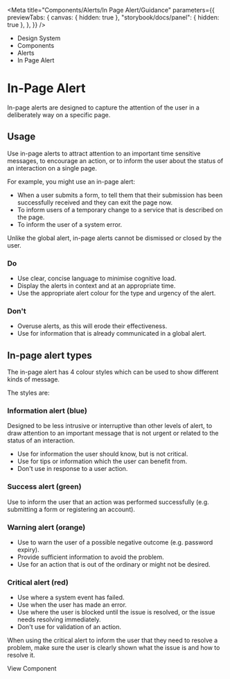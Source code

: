 
<Meta
	title="Components/Alerts/In Page Alert/Guidance"
	parameters={{
		previewTabs: {
			canvas: { hidden: true },
			"storybook/docs/panel": { hidden: true },
		},
	}}
/>

<div className="act-docs-container">
	<Masthead />
	<main className="act-body">
		<div className="act-flex act-flex-light-purple">
			<div className="act-flex__container act-flex__container-padding-trim">
				<div className="act-flex__grid">
					<div className="act-flex__row">
						<div className="act-col__cw-12">
							<div className="act-box">
								<div className="act-breadcrumbs">
									<ul className="act-breadcrumbs__container">
										<li className="act-breadcrumbs__crumb act-h6">
											<LinkTo className="act-breadcrumbs__crumb__link" kind="about-about--page">
												Design System <z className="fa-solid fa-angle-right"></z>
											</LinkTo>
										</li>
										<li className="act-breadcrumbs__crumb act-h6">
											<LinkTo className="act-breadcrumbs__crumb__link" kind="components-overview--page">
												Components <z className="fa-solid fa-angle-right"></z>
											</LinkTo>
										</li>
										<li className="act-breadcrumbs__crumb act-h6">
											<LinkTo className="act-breadcrumbs__crumb__link" kind="components-alerts-overview--page">
												Alerts <z className="fa-solid fa-angle-right"></z>
											</LinkTo>
										</li>
										<li className="act-breadcrumbs__crumb act-h6">
											<LinkTo className="act-breadcrumbs__crumb__link" kind="components-alerts-global-alert-guidance--page">
												In Page Alert <z className="fa-solid fa-angle-right"></z>
											</LinkTo>
										</li>
									</ul>
								</div>
								<h1>In-Page Alert</h1>
								<p>In-page alerts are designed to capture the attention of the user in a deliberately way on a specific page.</p>
							</div>
						</div>
					</div>
				</div>
			</div>
		</div>
		<div className="act-flex">
			<div className="act-flex__container">
				<div className="act-flex__grid">
					<div className="act-flex__row">
						<div className="act-col__cw-12">
							<div className="act-box">
								<h2>Usage</h2>
									<p>
									Use in-page alerts to attract attention to an important time sensitive messages, to encourage an action, or to inform the user about the status of an interaction on a single page.
									</p> 
									<p>For example, you might use an in-page alert:</p>
									<ul>
										<li>When a user submits a form, to tell them that their submission has been successfully received and they can exit the page now.</li>
										<li>To inform users of a temporary change to a service that is described on the page.</li>
										<li>To inform the user of a system error.</li>
									</ul>
									<p>Unlike the global alert, in-page alerts cannot be dismissed or closed by the user.</p>
							</div>
						</div>
					</div>
					<div className="act-flex__row">
						<div className="act-col__cw-12">
							<div className="act-box">
								<h3>Do</h3>
								<ul>
									<li>Use clear, concise language to minimise cognitive load.</li>
									<li>Display the alerts in context and at an appropriate time.</li>
									<li>Use the appropriate alert colour for the type and urgency of the alert.</li>
								</ul>
								<h3>Don't</h3>
								<ul>
									<li>Overuse alerts, as this will erode their effectiveness.</li>
									<li>Use for information that is already communicated in a global alert.</li>
								</ul>
							<h2>In-page alert types</h2>
								<p>The in-page alert has 4 colour styles which can be used to show different kinds of message.</p>
								<p>The styles are:</p>
									<h3>Information alert (blue)</h3>
										<p>Designed to be less intrusive or interruptive than other levels of alert, to draw attention to an important message that is not urgent or related to the status of an interaction.</p>
										<ul>
											<li>Use for information the user should know, but is not critical.</li>
											<li>Use for tips or information which the user can benefit from.</li>
											<li>Don't use in response to a user action.</li>
										</ul>
									<h3>Success alert (green)</h3>
										<p>Use to inform the user that an action was performed successfully (e.g. submitting a form or registering an account).</p>
									<h3>Warning alert (orange)</h3>
										<ul>
											<li>Use to warn the user of a possible negative outcome (e.g. password expiry).</li>
											<li>Provide sufficient information to avoid the problem.</li>
											<li>Use for an action that is out of the ordinary or might not be desired.</li>
										</ul>
									<h3>Critical alert (red)</h3>
										<ul>
											<li>Use where a system event has failed.</li>
											<li>Use when the user has made an error.</li>
											<li>Use where the user is blocked until the issue is resolved, or the issue needs resolving immediately.</li>
											<li>Don't use for validation of an action.</li>
										</ul>
										<p>When using the critical alert to inform the user that they need to resolve a problem, make sure the user is clearly shown what the issue is and how to resolve it.</p>
							</div>
						</div>
					</div>
					<div className="act-flex__row">
						<div className="act-col__cw-12">
							<div className="act-box">
								<LinkTo
									className="act-button act-button__primary act-button__default act-button__icon-left act-button__primary-undefined"
									kind="components-alerts-in-page-alert--in-page-alert"
								>
									View Component
									<z class="fa-solid fa-eye"></z>
								</LinkTo>
							</div>
						</div>
					</div>
				</div>
			</div>
		</div>
	</main>
	<footer className="act-footer">
		<AoC />
		<Footer />
	</footer>
</div>
